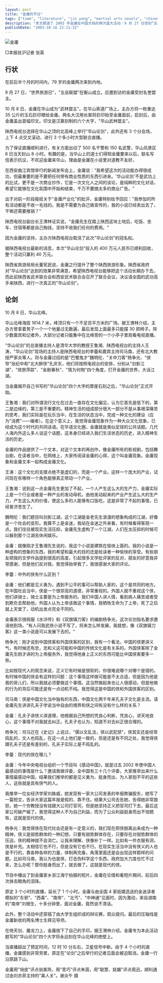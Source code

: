 ```yaml
---
layout: post
title: "金庸的节日"
tags: ["time", "literature", "jin yong", "martial arts novels", "chinese culture", "huashan", "wuxia", "media event", "cultural icon"]
description: "本文报道了 2003 年金庸在中国大陆的两次盛大活动：9 月 27 日受封“五岳联盟“名誉盟主，以及 10 月 8 日在华山被授予“武林盟主“称号并参与“华山论剑“文化对话。年届 79 岁的金庸强调他参加活动不收取任何费用，并拒绝商业化炒作，坚持这应是纯粹的文化交流。文章详细描述了“华山论剑“的现场情形，包括与多位文化名人的对谈，探讨了中外侠义文化的差异、武侠小说的社会意义以及现代社会中侠义精神的表现。金庸认为他的作品主要目的是给读者带来愉悦，而非追求高深的文学地位。他还指出，现代侠客存在于那些为公众利益、见义勇为的人中，比如揭露财务欺诈的经济学家刘姝威。整个活动投入 400 万元，获利 40 万元，被陕西省政府视为成功的文化旅游推广活动。"
publishDate: "2003-10-16 22:11:32"
---
```


![金庸](http://www.nanfangdaily.com.cn/zm/20031016/wh/whxw/200310170855_238034.jpg)

□本报驻沪记者 张英

## 行状

在前后半个月的时间内，79 岁的金庸两次来到内地。

9 月 27 日，"世界旅游日"，"五岳联盟"在衡山成立。应邀到访的金庸受封名誉盟主。

10 月 8 日，金庸在华山成为"武林盟主"。在华山索道广场上，主办方将一枚重达 35 公斤的玉石巨印赠给金庸。两名大汉用长案将巨印抬至金庸面前，启封后，由金庸盖出首幅印文。印文是汉篆刻制的六个大字，"华山武林盟主"。

陕西电视台选择在华山之顶的北高峰上举行"华山论剑"，此外还有 3 个分会场，上下 4 点交叉滚动，进行 3 个多小时大型联合直播。

为了保证直播顺利进行，有关方面出动了 500 名干警和 150 名武警，华山风景区 8 日当天封山 8 小时。有趣的是，当华山上的道士们得知金庸要来以后，联名写信表示抗议，不欢迎金庸来华山，理由是金庸在小说里对道教不友好。

在西安曲江宾馆举行的新闻发布会上，金庸说："我希望这次的活动能办得很成功，但最重要的是不要把任何带有商业性质的东西引进来。'华山论剑'不是武功上的比试，更不是一次商业炒作，它是一次文化人之间的谈论，是纯粹的文化对话，希望它能够在文化氛围中开始和结束，千万不要搞太多的商业广告。"

出于对前一阶段报纸关于"金庸产业化"的批评，金庸特别给予回应："我参加的所有活动都是不收一毛钱的。我是不需要为自己做宣传的，我的小说已经卖出去了，干嘛还需要推销？"

陕西电视台副台长王渭林证实说，"金庸先生在踏上陕西这块土地后，吃饭、坐车、住宿等都是自己掏钱，坚持不收我们任何的费用。"

因为金庸的坚持，主办方陕西电视台取消了此次"华山论剑"的冠名权。

据陕西电视台最新的消息，本次"华山论剑"投入的 400 万元人民币已顺利回收，整个活动只赢利 40 万元。

陕西省旅游局局长董宪民说，金庸之行提升了整个陕西旅游形象。陕西省政府对"华山论剑"达到的效果非常满意，希望陕西电视台能够把这个活动长期办下去。而此前陕西省武术联合会和西安武术联合会召开了联合会议，决议请全国的武功高手来陕西，进行一次真正的"华山论剑"。

## 论剑

10 月 8 日，华山北峰。

华山北峰海拔 1614.7 米，峰顶只有一个不足百平方米的广场。据王渭林介绍，主办方曾拿着凳子一个一个地量过无数遍，最后发现上面最多只能摆 30 把椅子。除少数嘉宾和记者外，大部分记者只能集中在北峰旁的一个小亭子里观看电视直播。

"华山论剑"的总直播主持人是清华大学的教授王鲁湘、陕西电视台的主持人王涛，"华山论剑"现场的主持人是陕西电视台的李蕾和嘉宾主持司马南，还有北大教授严家炎等人。将与金庸过招的是"巴蜀鬼才"魏明伦、"关中刀客"杨争光、"侠导"张纪中和"北大醉侠"孔庆东，他们将按照电视台的安排，分别从"剑影江湖"、"侠旅萍踪"、"金剧春秋"、"情为何物"四个角度，打开金庸的世界，大话江湖。

当金庸揭开自己书写的"华山论剑"四个大字的摩崖石刻之后，"华山论剑"正式开始。

王鲁湘：我们对所谓流行文化在过去一直存在文化偏见，认为它首先是低下的，第二是边缘的，第三是不重要的。精神生活的组成部分很大一部分不是从事艰深痛苦的思考，我们实际是在玩乐当中，在生活的状态当中，完成一种文化的建设（应为"消费"——编者）。在这个意义上，我觉得金庸现象作为一种大众文化现象，已经成为这个时代的共同话语。在华语文化圈，金庸就是类似足球的公共话题。几代人海内外这么多人谈这个话题，这本身已经进入我们生活状态的历史，进入精神生活的历史。

金庸的作品提供了一个文本，对这个文本的再创作，像金庸所有的影视剧，包括舞台剧，在读者当中，在网络上，大家传阅读金庸的心得，这个叫金庸现象。金庸现象和金庸文本一起构成金庸文化。

王涛：这个文化的支撑点绝不是虚幻的，而是一个产业。这样一个庞大的产业，试问现在有哪样一个角色能够真正带动一个产业。

王鲁湘：说到这一点金庸先生更加了不起，一个人产生这么大的生产力，金庸实际上是一个行业或者是一种产业的发动母机，由他发动起来的产业产生这么大的生产力，产生这么大的价值，使这么多的人能够有口饭吃，这是非常了不起的事情，已经普济苍生了。

魏明伦：我们题目叫剑影江湖，这个江湖是金老先生浪漫的想象构成的江湖，好像是一个社会的变形。我算不上是金迷，我站在金迷之外来看，有时候看得客观一点。我们往往被现实生活压抑，金庸先生虚构了一个江湖，人们在太压抑的时候可以躲到那个江湖去休闲娱乐。

金庸：就像刚才王鲁湘先生说的，我这个小说是建筑在愉快上面的。我的小说是一种虚构的想象的东西，我的希望和最大的目的还是给读者一种愉快的享受。有些朋友把我的文学作品提到很高的高度，引起很多文学批评家的反对，朋友的好意我非常感谢，但是他们反对我，我觉得抬举我了，我很感谢大家的评论。

李蕾：中外的侠有什么区别？

金庸：他们都是见义勇为，遇到不公平的事可以帮助人家的，这个是共同的地方。在中国社会当中，侠是一个很崇高的道德，非常重视的。外国人就不重视这个侠，他们讲骑士，骑士主要是为上帝服务的。我们中国人讲人情，看到病人痛苦或者受到欺负去帮助他，外国人认为上帝该做这个事情，我牺牲生命为了上帝，死了之后就上天堂了，动机出发点完全不同的。

金庸表示很佩服《水浒传》和《双旗镇刀客》的编剧杨争光，这次论剑指名要求邀请他到场。"有人问我武侠小说不写了，将来怎么样发展，我就想，像《双旗镇刀客》这一类小说是可以发展下去的。"

杨争光：刚才说到中国侠客和外国侠客的区别，我有一个看法，中国的侠更讲义气，有时候还有忠，忠和义这可能和中国的传统文化是有关系的。外国侠客除了金庸先生刚才讲的为上帝服务外，我觉得他身上正义的东西可能比中国侠客要多一些。

比如按现代人的观念来说，正义它有时候是很软的，你很难说哪个对哪个是错的，有时候中国的侠会有这样的问题：这个事情这样做可能是不太合适，但是因为他是我的哥儿们，所以我就必须要做这个事情。这当然做起来也让人很感动，但是他做的行为的背后可能还是有一点动机不纯。我觉得这是中国的侠和外国侠客的区别。

司马南：侠是中国文化当中独有的东西，中国文化两千年来孔夫子文化是主流。请金庸先生讲讲孔夫子学说当中自由的境界和侠之间有没有什么样的关系？

金庸：孔夫子讲侠义讲道理，他根据自己所想的凭良心判断，凭良心，讲天地良心，这个事情不对我就去纠正。孔夫子也认为，知道不对去纠正很合理的。

杨争光：司马迁在《史记》上说过，"儒以文乱法，侠以武犯禁"，侠其实还是经常捣乱的，文人也捣乱，在这一点上他们是一致的，但是还是有不同之处，我觉得侠跟孔夫子还是有差别的，孔夫子实际上是不捣乱的。

李蕾：现代的侠在哪儿？

金庸：今年中央电视台组织一个节目叫《感动中国》，就是过去 2002 年使中国人最感动的事情是什么？邀请我做评委，全中国有三十几个评委，大家推举出来什么事情最感动中国，结果我们推举的都是见义勇为、挺身而出、为人家抱不平的这些人，这些就是具有侠气的人。

我推举一位女经济学家刘姝威，她发现有一家大公司发表的年报欺骗股东，她写了一篇短文，告诉大家这篇年报是假的、靠不住。结果大公司去告她，告得她非常狼狈，她一个穷教授没有钱跟大公司打官司，但是她坚持正义把官司打下去，最后这家公司破产输了。我觉得这种人不为自己利益，而为了公众利益挺身而出不怕牺牲，这就是现代的侠。

杨争光：我觉得侠在现代社会还是有一定意义的，我们现在把侠脱离出来成为一种精神，侠义是弱势群体的一种幻想，只要有弱势群体存在，只要存在对弱势群体的压迫，侠的精神就不会消亡。让我来理解，侠像补丁一样。比如有一件衣服有洞，侠是补充。太相信它也不行，但是没有它也不行。在现实生活当中没有侠义的人也是不行的，靠各种各样的力量，体制再完备，角落里面还是会出现这样那样的问题。比如司马南，我认为也是侠，打击伪科学这个东西，政府加大力度也忙不过来，怎么办呢？那你挺身而出了，就去做了。这就是现代的侠。

节目中播出了到金庸家乡浙江海宁拍摄的短片，金庸在论情和看短片期间，前后四次抹去眼角的泪珠。

原定 3 个小时的直播，延长了 1 个小时。金庸与由全国 4 家纸媒选送的金迷读者模拟的"东邪"、"西毒"、"南帝"、"北丐"、"中神通"见面时，因为激动，来自湖南的"南帝"刘根生，十多分钟里，面对金庸，竟然说不清话。

此外，整个活动中还穿插了由大学生组织成的辩论赛，观众提问。最后的压轴戏是金庸新收的两名博士生拜见导师。

在倚天剑、屠龙刀上，金庸按下了自己的手印。据王渭林介绍，金庸专为本此活动题写的"华山论剑"四个大字将永远刻在华山北峰的绝壁上。

当直播超出了预定时间，12 时 10 分左右，卫星信号中断。由于 4 个小时的直播，金庸感到非常劳累，原定在"论剑"之后举行的记者见面会被迫取消。金庸一行沿原路下山。

金庸用"俏皮"评点翁美玲，用"乖巧"评点朱茵，用"聪慧、妩媚"评点周迅，顺利通过由刘亦菲主持的"美人关"。谢炎午 摄
